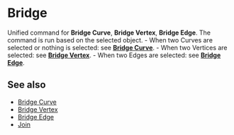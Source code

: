 
# Bridge

<Reference shortcut="" command="Bridge" button="" />

Unified command for **Bridge Curve**, **Bridge Vertex**, **Bridge Edge**. The command is run based on the selected object.
     - When two Curves are selected or nothing is selected: see [**Bridge Curve**](bridge-curve).
     - When two Vertices are selected: see [**Bridge Vertex**](bridge-vertex).
     - When two Edges are selected: see [**Bridge Edge**](bridge-edge).

## See also
- [Bridge Curve](bridge-curve)
- [Bridge Vertex](bridge-vertex)
- [Bridge Edge](bridge-edge)
- [Join](join)